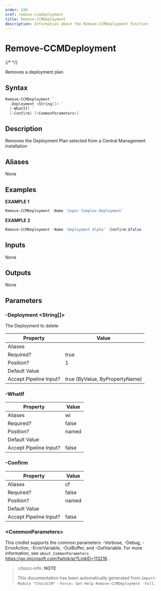 ```yaml
---
order: 240
xref: remove-ccmdeployment
title: Remove-CCMDeployment
description: Information about the Remove-CCMDeployment function
---
```


# Remove-CCMDeployment

{/* <!-- This documentation is automatically generated from /Remove-CCMDeployment.ps1 using GenerateDocs.ps1. Contributions are welcome at the original location(s). --> */}

Removes a deployment plan

## Syntax

~~~powershell
Remove-CCMDeployment `
  -Deployment <String[]> `
  [-WhatIf] `
  [-Confirm] [<CommonParameters>]
~~~

## Description

Removes the Deployment Plan selected from a Central Management installation


## Aliases

None

## Examples

 **EXAMPLE 1**

~~~powershell
Remove-CCMDeployment -Name 'Super Complex Deployment'

~~~

**EXAMPLE 2**

~~~powershell
Remove-CCMDeployment -Name 'Deployment Alpha' -Confirm:$false

~~~

## Inputs

None

## Outputs

None

## Parameters

###  -Deployment &lt;String[]&gt;
The Deployment to  delete

Property               | Value
---------------------- | ------------------------------
Aliases                |
Required?              | true
Position?              | 1
Default Value          |
Accept Pipeline Input? | true (ByValue, ByPropertyName)

###  -WhatIf
Property               | Value
---------------------- | -----
Aliases                | wi
Required?              | false
Position?              | named
Default Value          |
Accept Pipeline Input? | false

###  -Confirm
Property               | Value
---------------------- | -----
Aliases                | cf
Required?              | false
Position?              | named
Default Value          |
Accept Pipeline Input? | false

### &lt;CommonParameters&gt;

This cmdlet supports the common parameters: -Verbose, -Debug, -ErrorAction, -ErrorVariable, -OutBuffer, and -OutVariable. For more information, see `about_CommonParameters` https://go.microsoft.com/fwlink/p/?LinkID=113216 .



<Xref title="Function Reference" value="chococcm-functions" />

> :choco-info: **NOTE**
>
> This documentation has been automatically generated from `Import-Module "ChocoCCM" -Force; Get-Help Remove-CCMDeployment -Full`.
